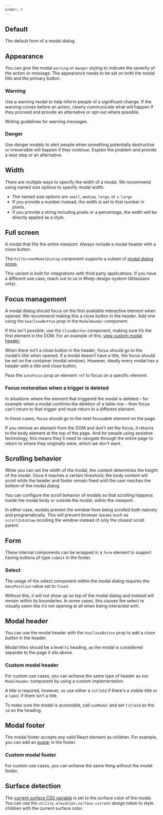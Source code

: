 ```yaml
---
order: 0
---
```



## Default

The default form of a modal dialog.

<Example Component={ModalDefault} packageName="@atlaskit/modal-dialog" />

## Appearance

You can give the modal `warning` or `danger` styling to indicate the severity of the action or
message. The appearance needs to be set on both the modal title and the primary button.

### Warning

Use a warning modal to help inform people of a significant change. If the warning comes before an
action, clearly communicate what will happen if they proceed and provide an alternative or opt-out
where possible.

<Link href="/content/designing-messages/writing-a-warning-message/">
	Writing guidelines for warning messages
</Link>

<Example Component={ModalWarning} packageName="@atlaskit/modal-dialog" />

### Danger

Use danger modals to alert people when something potentially destructive or irreversible will happen
if they continue. Explain the problem and provide a next step or an alternative.

<Example Component={ModalDanger} packageName="@atlaskit/modal-dialog" />

## Width

There are multiple ways to specify the width of a modal. We recommend using named size options to
specify modal width.

- The named size options are `small`, `medium`, `large`, or `x-large`
- If you provide a number instead, the width is set to that number in pixels.
- If you provide a string including pixels or a percentage, the width will be directly applied as a
  style.

<Example Component={ModalWidth} packageName="@atlaskit/modal-dialog" />

## Full screen

A modal that fills the entire viewport. Always include a modal header with a close button.

The `FullScreenModalDialog` component supports a subset of
[modal dialog props](/components/modal-dialog/code#modal-dialog-props).

<SectionMessage appearance="warning">
	This variant is built for integrations with third party applications. If you have a different use
	case, reach out to us in #help-design-system (Atlassians only).
</SectionMessage>

<Example Component={ModalFullScreen} packageName="@atlaskit/modal-dialog" />

## Focus management

A modal dialog should focus on the first available interactive element when opened. We recommend
making this a close button in the header. Add one using the `hasCloseButton` prop in the
`ModalHeader` component.

If this isn't possible, use the `CloseButton` component, making sure it’s the first element in the
DOM. For an example of this,
[view custom modal header.](/components/modal-dialog/examples#custom-modal-header)

When there isn’t a close button in the header, focus should go to the modal’s title when opened. If
a modal doesn’t have a title, the focus should be set on the container (modal window). However,
ideally every modal has a header with a title and close button.

Pass the `autoFocus` prop an element `ref` to focus on a specific element.

### Focus restoration when a trigger is deleted

In situations where the element that triggered the modal is deleted – for example when a modal
confirms the deletion of a table row – then focus can’t return to that trigger and must return to a
different element.

In these cases, focus should go to the next focusable element on the page.

If you remove an element from the DOM and don't set the focus, it returns to the body element at the
top of the page. And for people using assistive technology, this means they'll need to navigate
through the entire page to return to where they originally were, which we don’t want.

<Example Component={FocusSpecificElement} packageName="@atlaskit/modal-dialog" />

## Scrolling behavior

While you can set the width of the modal, the content determines the height of the modal. Once it
reaches a certain threshold, the body content will scroll while the header and footer remain fixed
until the user reaches the bottom of the modal dialog.

You can configure the scroll behavior of modals so that scrolling happens inside the modal body or
outside the modal, within the viewport.

In either case, modals prevent the window from being scrolled both natively and programatically.
This will prevent browser issues such as `scrollIntoView` scrolling the window instead of only the
closest scroll parent.

<Example Component={ModalScroll} packageName="@atlaskit/modal-dialog" />

## Form

These internal components can be wrapped in a `form` element to support having buttons of type
`submit` in the footer.

<Example Component={ModalForm} packageName="@atlaskit/modal-dialog" />

### Select

The usage of the select component within the modal dialog requires the `menuPosition` value set to
`fixed`.

Without this, it will not show up on top of the modal dialog and instead will remain within its
boundaries. In some cases, this causes the select to visually seem like it’s not opening at all when
being interacted with.

<Example Component={ModalSelect} packageName="@atlaskit/modal-dialog" />

## Modal header

You can use the modal header with the `hasCloseButton` prop to add a close button in the header.

Modal titles should be a level `h1` heading, as the modal is considered separate to the page it sits
above.

<Example Component={ModalHeader} packageName="@atlaskit/modal-dialog" />

### Custom modal header

For custom use cases, you can achieve the same type of header as our `ModalHeader` component by
using a custom implementation.

A title is required, however, so use either a `titleId` if there's a visible title or a `label` if
there isn’t a title.

To make sure the modal is accessible, call `useModal` and set `titleId` as the `id` on the heading.

<Example Component={ModalCustomHeader} packageName="@atlaskit/modal-dialog" />

## Modal footer

The modal footer accepts any valid React element as children. For example, you can add an
[avatar](/components/avatar/) in the footer.

<Example Component={ModalFooter} packageName="@atlaskit/modal-dialog" />

### Custom modal footer

For custom use cases, you can achieve the same thing without the modal footer.

<Example Component={ModalCustomFooter} packageName="@atlaskit/modal-dialog" />

## Surface detection

The [current surface CSS variable](/components/tokens/code#current-surface-color) is set to the
surface color of the modal. You can use the `utility.elevation.surface.current` design token to
style children with the current surface color.

<Example Component={ModalCurrentSurface} packageName="@atlaskit/modal-dialog" />
